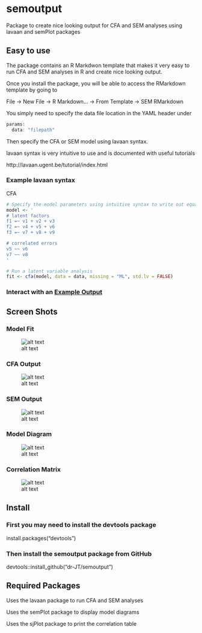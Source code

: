 # semoutput
Package to create nice looking output for CFA and SEM analyses using lavaan and semPlot packages

## Easy to use

The package contains an R Markdwon template that makes it very easy to run CFA and SEM analyses in R and create nice looking output.

Once you install the package, you will be able to access the RMarkdown template by going to

File -> New File -> R Markdown... -> From Template -> SEM RMarkdown

You simply need to specify the data file location in the YAML header under 

```r
params:
  data: "filepath"
```
  
Then specify the CFA or SEM model using lavaan syntax. 

lavaan syntax is very intuitive to use and is documented with useful tutorials

http://lavaan.ugent.be/tutorial/index.html

### Example lavaan syntax

CFA

```r
# Specify the model parameters using intuitive syntax to write out equations
model <- '
# latent factors
f1 =~ v1 + v2 + v3
f2 =~ v4 + v5 + v6
f3 =~ v7 + v8 + v9

# correlated errors
v5 ~~ v6
v7 ~~ v8
'

# Run a latent variable analysis
fit <- cfa(model, data = data, missing = "ML", std.lv = FALSE)

```

### Interact with an [Example Output](http://englelab.gatech.edu/R/Example_semoutput.html)

## Screen Shots

### Model Fit

![alt text](https://github.com/dr-JT/semoutput/blob/master/docs/reference/figures/ModelFit_CFA.png)

### CFA Output

![alt text](https://github.com/dr-JT/semoutput/blob/master/docs/reference/figures/Output_CFA.png)

### SEM Output

![alt text](https://github.com/dr-JT/semoutput/blob/master/docs/reference/figures/Output_SEM.png)


### Model Diagram

![alt text](https://github.com/dr-JT/semoutput/blob/master/docs/reference/figures/DiagramModel_SEM.png)

### Correlation Matrix

![alt text](https://github.com/dr-JT/semoutput/blob/master/docs/reference/figures/CorrelationMatrix.png)

## Install

### First you may need to install the devtools package

install.packages("devtools")

### Then install the semoutput package from GitHub

devtools::install_github("dr-JT/semoutput")

## Required Packages

Uses the lavaan package to run CFA and SEM analyses

Uses the semPlot package to display model diagrams

Uses the sjPlot package to print the correlation table
